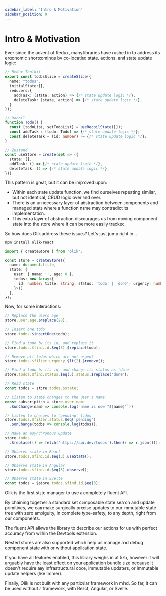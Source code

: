 ```yaml
---
sidebar_label: 'Intro & Motivation'
sidebar_position: 0
---
```


# Intro & Motivation

Ever since the advent of Redux, many libraries have rushed in to address its ergonomic shortcomings by co-locating state, actions, and state update logic:

```ts
// Redux Toolkit
export const todosSlice = createSlice({
  name: "todos",
  initialState:[],
  reducers:{
    addTask: (state, action) => {/* state update logic */},
    deleteTask: (state, action) => {/* state update logic */},
  }
});

// Recoil
function Todo() {
  const [todoList, setTodoList] = useRecoilState([]);
  const addTask = (todo: Todo) => {/* state update logic */};
  const deleteTask = (id: number) => {/* state update logic */};
}

// Zustand
const useStore = create(set => ({
  state: [],
  addTask: () => {/* state update logic */},
  deleteTask: () => {/* state update logic */},
}))
```

This pattern is great, but it can be improved upon:  
* Within each state update function, we find ourselves repeating similar, but not identical, CRUD logic over and over.
* There is an unnecessary layer of abstraction between components and managed state where a function name may contradict its implementation.
* This extra layer of abstraction discourages us from moving component state into the store where it can be more easily tracked.

So how does Olik address these issues? Let's just jump right in…

```bash
npm install olik-react
```
```ts
import { createStore } from 'olik';

const store = createStore({
  name: document.title,
  state: {
    user: { name: '', age: 0 },
    todos: new Array<{
      id: number; title: string; status: 'todo' | 'done'; urgency: number;
    }>()
  },
});
```

Now, for some interactions:

```ts
// Replace the users age
store.user.age.$replace(28);

// Insert one todo
store.todos.$insertOne(todo);

// Find a todo by its id, and replace it
store.todos.$find.id.$eq(3).$replace(todo);

// Remove all todos which are not urgent
store.todos.$filter.urgency.$lt(2).$remove();

// Find a todo by its id, and change its status as 'done'
store.todos.$find.status.$eq(5).status.$replace('done');

// Read state
const todos = store.todos.$state;

// Listen to state changes to the user's name
const subscription = store.user.name
  .$onChange(name => console.log(`name is now "${name}"`))

// Listen to changes to 'pending' todos
store.todos.$filter.status.$eq('pending')
  .$onChange(todos => console.log(todos));

// Make an asynchronous update
store.todos
  .$replace(() => fetch('https://api.dev/todos').then(r => r.json()));

// Observe state in React
store.todos.$find.id.$eq(3).useState();

// Observe state in Angular
store.todos.$find.id.$eq(3).observe();

// Observe state in Svelte
const todos = $store.todos.$find.id.$eq(3);
```

Olik is the first state manager to use a completely fluent API. 

By chaining together a standard set composable state search and update primitives, we can make surgically precise updates to our immutable state tree with zero ambiguity, in complete type-safety, to any depth, right from our components.  

The fluent API allows the library to describe our actions for us with perfect accuracy from within the Devtools extension.  

Nested stores are also supported which help us manage and debug component state with or without application state.  

If you have all features enabled, this library weighs in at 5kb, however it will arguably have the least effect on your application bundle size because it doesn't require any infrastructural code, immutable updaters, or immutable update helpers (like Immer).  

Finally, Olik is not built with any particular framework in mind. So far, it can be used without a framework, with React, Angular, or Svelte.  
